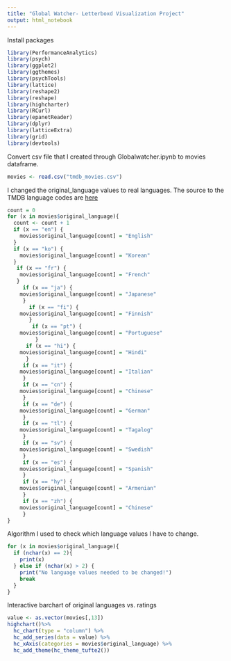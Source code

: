 ```yaml
---
title: "Global Watcher- Letterboxd Visualization Project"
output: html_notebook
---
```


Install packages
```r
library(PerformanceAnalytics)
library(psych)
library(ggplot2)
library(ggthemes)
library(psychTools)
library(lattice)
library(reshape2)
library(reshape)
library(highcharter)
library(RCurl)
library(epanetReader)
library(dplyr)
library(latticeExtra)
library(grid)
library(devtools)
```

Convert csv file that I created through Globalwatcher.ipynb to movies dataframe.
```r
movies <- read.csv("tmdb_movies.csv")
```

I changed the original_language values to real languages. The source to the TMDB language codes are [here](https://github.com/travisbell/tmdb-web-translations/blob/main/languages/en-US.yml) 
```r
count = 0
for (x in movies$original_language){
  count <- count + 1
  if (x == "en") {
    movies$original_language[count] = "English"
  }
  if (x == "ko") {
    movies$original_language[count] = "Korean"
  }
   if (x == "fr") {
    movies$original_language[count] = "French"
   }
     if (x == "ja") {
    movies$original_language[count] = "Japanese"
     }
       if (x == "fi") {
    movies$original_language[count] = "Finnish"
       }
        if (x == "pt") {
    movies$original_language[count] = "Portuguese"
         }
      if (x == "hi") {
    movies$original_language[count] = "Hindi"
      }
     if (x == "it") {
    movies$original_language[count] = "Italian"
     }
     if (x == "cn") {
    movies$original_language[count] = "Chinese"
     }
     if (x == "de") {
    movies$original_language[count] = "German"
     }
     if (x == "tl") {
    movies$original_language[count] = "Tagalog"
     }
     if (x == "sv") {
    movies$original_language[count] = "Swedish"
     }
     if (x == "es") {
    movies$original_language[count] = "Spanish"
     }
     if (x == "hy") {
    movies$original_language[count] = "Armenian"
     }
     if (x == "zh") {
    movies$original_language[count] = "Chinese"
     }
}
```

Algorithm I used to check which language values I have to change.
```r
for (x in movies$original_language){
  if (nchar(x) == 2){
    print(x)
  } else if (nchar(x) > 2) {
    print("No language values needed to be changed!")
    break
  }
}
```

Interactive barchart of original languages vs. ratings
```r
value <- as.vector(movies[,13])
highchart()%>%
  hc_chart(type = "column") %>%
  hc_add_series(data = value) %>%
  hc_xAxis(categories = movies$original_language) %>%
  hc_add_theme(hc_theme_tufte2())
```





